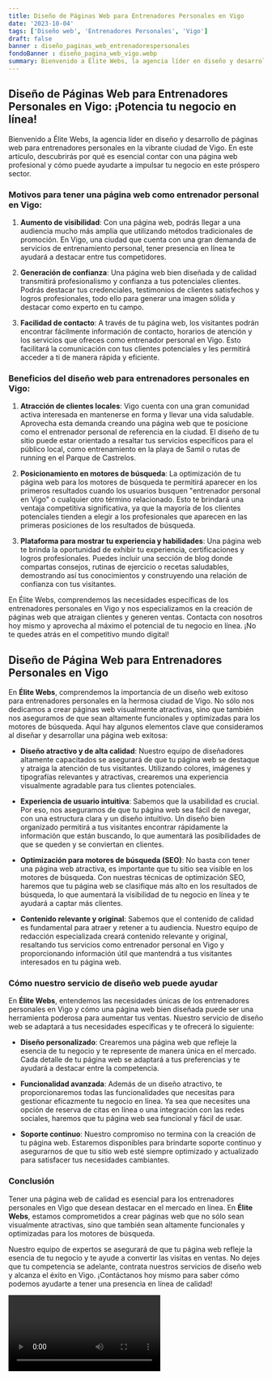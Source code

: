 ```yaml
---
title: Diseño de Páginas Web para Entrenadores Personales en Vigo
date: '2023-10-04'
tags: ['Diseño web', 'Entrenadores Personales', 'Vigo']
draft: false
banner : diseño_paginas_web_entrenadorespersonales
fondoBanner : diseño_pagina_web_vigo.webp
summary: Bienvenido a Élite Webs, la agencia líder en diseño y desarrollo de páginas web para entrenadores personales en la vibrante ciudad de Vigo. En este artículo, descubrirás por qué es esencial contar con una página web profesional y cómo puede ayudarte a impulsar tu negocio en este próspero sector.
---
```


## Diseño de Páginas Web para Entrenadores Personales en Vigo: ¡Potencia tu negocio en línea!

Bienvenido a Élite Webs, la agencia líder en diseño y desarrollo de páginas web para entrenadores personales en la vibrante ciudad de Vigo. En este artículo, descubrirás por qué es esencial contar con una página web profesional y cómo puede ayudarte a impulsar tu negocio en este próspero sector.

### Motivos para tener una página web como entrenador personal en Vigo:

1. **Aumento de visibilidad**: Con una página web, podrás llegar a una audiencia mucho más amplia que utilizando métodos tradicionales de promoción. En Vigo, una ciudad que cuenta con una gran demanda de servicios de entrenamiento personal, tener presencia en línea te ayudará a destacar entre tus competidores.

2. **Generación de confianza**: Una página web bien diseñada y de calidad transmitirá profesionalismo y confianza a tus potenciales clientes. Podrás destacar tus credenciales, testimonios de clientes satisfechos y logros profesionales, todo ello para generar una imagen sólida y destacar como experto en tu campo.

3. **Facilidad de contacto**: A través de tu página web, los visitantes podrán encontrar fácilmente información de contacto, horarios de atención y los servicios que ofreces como entrenador personal en Vigo. Esto facilitará la comunicación con tus clientes potenciales y les permitirá acceder a ti de manera rápida y eficiente.

### Beneficios del diseño web para entrenadores personales en Vigo:

1. **Atracción de clientes locales**: Vigo cuenta con una gran comunidad activa interesada en mantenerse en forma y llevar una vida saludable. Aprovecha esta demanda creando una página web que te posicione como el entrenador personal de referencia en la ciudad. El diseño de tu sitio puede estar orientado a resaltar tus servicios específicos para el público local, como entrenamiento en la playa de Samil o rutas de running en el Parque de Castrelos.

2. **Posicionamiento en motores de búsqueda**: La optimización de tu página web para los motores de búsqueda te permitirá aparecer en los primeros resultados cuando los usuarios busquen "entrenador personal en Vigo" o cualquier otro término relacionado. Esto te brindará una ventaja competitiva significativa, ya que la mayoría de los clientes potenciales tienden a elegir a los profesionales que aparecen en las primeras posiciones de los resultados de búsqueda.

3. **Plataforma para mostrar tu experiencia y habilidades**: Una página web te brinda la oportunidad de exhibir tu experiencia, certificaciones y logros profesionales. Puedes incluir una sección de blog donde compartas consejos, rutinas de ejercicio o recetas saludables, demostrando así tus conocimientos y construyendo una relación de confianza con tus visitantes.

En Élite Webs, comprendemos las necesidades específicas de los entrenadores personales en Vigo y nos especializamos en la creación de páginas web que atraigan clientes y generen ventas. Contacta con nosotros hoy mismo y aprovecha al máximo el potencial de tu negocio en línea. ¡No te quedes atrás en el competitivo mundo digital!

<GifSeo />

<Cta />

## Diseño de Página Web para Entrenadores Personales en Vigo

En **Élite Webs**, comprendemos la importancia de un diseño web exitoso para entrenadores personales en la hermosa ciudad de Vigo. No sólo nos dedicamos a crear páginas web visualmente atractivas, sino que también nos aseguramos de que sean altamente funcionales y optimizadas para los motores de búsqueda. Aquí hay algunos elementos clave que consideramos al diseñar y desarrollar una página web exitosa:

- **Diseño atractivo y de alta calidad**: Nuestro equipo de diseñadores altamente capacitados se asegurará de que tu página web se destaque y atraiga la atención de tus visitantes. Utilizando colores, imágenes y tipografías relevantes y atractivas, crearemos una experiencia visualmente agradable para tus clientes potenciales.

- **Experiencia de usuario intuitiva**: Sabemos que la usabilidad es crucial. Por eso, nos aseguramos de que tu página web sea fácil de navegar, con una estructura clara y un diseño intuitivo. Un diseño bien organizado permitirá a tus visitantes encontrar rápidamente la información que están buscando, lo que aumentará las posibilidades de que se queden y se conviertan en clientes.

- **Optimización para motores de búsqueda (SEO)**: No basta con tener una página web atractiva, es importante que tu sitio sea visible en los motores de búsqueda. Con nuestras técnicas de optimización SEO, haremos que tu página web se clasifique más alto en los resultados de búsqueda, lo que aumentará la visibilidad de tu negocio en línea y te ayudará a captar más clientes.

- **Contenido relevante y original**: Sabemos que el contenido de calidad es fundamental para atraer y retener a tu audiencia. Nuestro equipo de redacción especializada creará contenido relevante y original, resaltando tus servicios como entrenador personal en Vigo y proporcionando información útil que mantendrá a tus visitantes interesados en tu página web.

### Cómo nuestro servicio de diseño web puede ayudar

En **Élite Webs**, entendemos las necesidades únicas de los entrenadores personales en Vigo y cómo una página web bien diseñada puede ser una herramienta poderosa para aumentar tus ventas. Nuestro servicio de diseño web se adaptará a tus necesidades específicas y te ofrecerá lo siguiente:

- **Diseño personalizado**: Crearemos una página web que refleje la esencia de tu negocio y te represente de manera única en el mercado. Cada detalle de tu página web se adaptará a tus preferencias y te ayudará a destacar entre la competencia.

- **Funcionalidad avanzada**: Además de un diseño atractivo, te proporcionaremos todas las funcionalidades que necesitas para gestionar eficazmente tu negocio en línea. Ya sea que necesites una opción de reserva de citas en línea o una integración con las redes sociales, haremos que tu página web sea funcional y fácil de usar.

- **Soporte continuo**: Nuestro compromiso no termina con la creación de tu página web. Estaremos disponibles para brindarte soporte continuo y asegurarnos de que tu sitio web esté siempre optimizado y actualizado para satisfacer tus necesidades cambiantes.

### Conclusión

Tener una página web de calidad es esencial para los entrenadores personales en Vigo que desean destacar en el mercado en línea. En **Élite Webs**, estamos comprometidos a crear páginas web que no sólo sean visualmente atractivas, sino que también sean altamente funcionales y optimizadas para los motores de búsqueda.

Nuestro equipo de expertos se asegurará de que tu página web refleje la esencia de tu negocio y te ayude a convertir las visitas en ventas. No dejes que tu competencia se adelante, contrata nuestros servicios de diseño web y alcanza el éxito en Vigo. ¡Contáctanos hoy mismo para saber cómo podemos ayudarte a tener una presencia en línea de calidad!

<Video />

<CtaBot job='Entrenadores Personales' city='Vigo'/>

<Gmaps query='Vigo+españa+maps' />